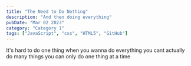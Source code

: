 ```yaml
---
title: "The Need to Do Nothing"
description: "And then doing everything"
pubDate: "Mar 02 2023"
category: "Category 1"
tags: ["JavaScript", "css", "HTML5", "GitHub"]
---
```


It's hard to do one thing when you wanna do everything
you cant actually do many things
you can only do one thing at a time
